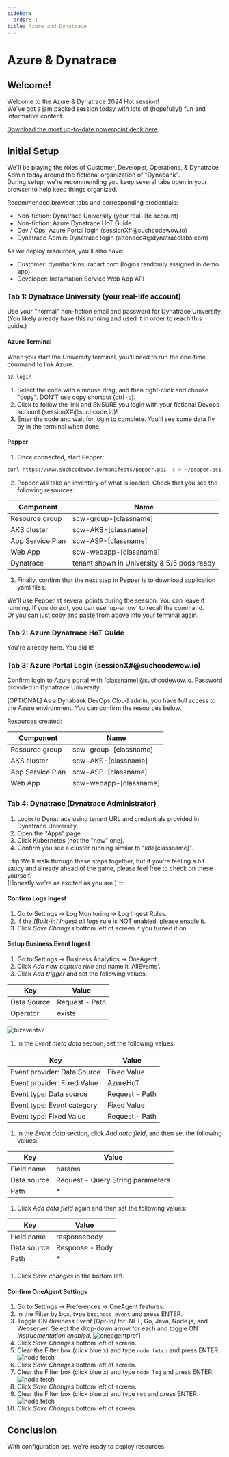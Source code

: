 ```yaml
---
sidebar:
  order: 1
title: Azure and Dynatrace
---
```


# Azure & Dynatrace

## Welcome!

Welcome to the Azure & Dynatrace 2024 Hot session!  
We've got a jam packed session today with lots of (hopefully!) fun and informative content.

[Download the most up-to-date powerpoint deck here](/manifests/azureperform2024.pdf).

## Initial Setup

We'll be playing the roles of Customer, Developer, Operations, & Dynatrace Admin today around the fictional organization of "Dynabank".  
During setup, we're recommending you keep several tabs open in your browser to help keep things organized.

Recommended browser tabs and corresponding credentials:

- Non-fiction: Dynatrace University (your real-life account)
- Non-fiction: Azure Dynatrace HoT Guide
- Dev / Ops: Azure Portal login (sessionX#@suchcodewow.io)
- Dynatrace Admin: Dynatrace login (attendee#@dynatracelabs.com)

As we deploy resources, you'll also have:

- Customer: dynabankinsuracart.com (logins randomly assigned in demo app)
- Developer: Instamation Service Web App API

### Tab 1: Dynatrace University (your real-life account)

Use your "normal" non-fiction email and password for Dynatrace University.  
(You likely already have this running and used it in order to reach this guide.)

#### Azure Terminal

When you start the University terminal, you'll need to run the one-time command to link Azure.

```bash
az login
```

1. Select the code with a mouse drag, and then right-click and choose "copy". DON'T use copy shortcut (ctrl+c).
2. Click to follow the link and ENSURE you login with your fictional Devops account (sessionX#@suchcode.io)!
3. Enter the code and wait for login to complete. You'll see some data fly by in the terminal when done.

#### Pepper

1. Once connected, start Pepper:

```bash
curl https://www.suchcodewow.io/manifests/pepper.ps1 -s > ~/pepper.ps1 && pwsh ~/pepper.ps1 -c
```

2. Pepper will take an inventory of what is loaded. Check that you see the following resources:

| Component        | Name                                        |
| ---------------- | ------------------------------------------- |
| Resource group   | scw-group-[classname]                       |
| AKS cluster      | scw-AKS-[classname]                         |
| App Service Plan | scw-ASP-[classname]                         |
| Web App          | scw-webapp-[classname]                      |
| Dynatrace        | tenant shown in University & 5/5 pods ready |

3. Finally, confirm that the next step in Pepper is to download application yaml files.

We'll use Pepper at several points during the session. You can leave it running. If you do exit, you can use 'up-arrow' to recall the command.  
Or you can just copy and paste from above into your terminal again.

### Tab 2: Azure Dynatrace HoT Guide

You're already here. You did it!

### Tab 3: Azure Portal Login (sessionX#@suchcodewow.io)

Confirm login to [Azure portal](https://portal.azure.com) with [classname]@suchcodewow.io. Password provided in Dynatrace University.

[OPTIONAL] As a Dynabank DevOps Cloud admin, you have full access to the Azure environment. You can confirm the resources below.

Resources created:

| Component        | Name                   |
| ---------------- | ---------------------- |
| Resource group   | scw-group-[classname]  |
| AKS cluster      | scw-AKS-[classname]    |
| App Service Plan | scw-ASP-[classname]    |
| Web App          | scw-webapp-[classname] |

### Tab 4: Dynatrace (Dynatrace Administrator)

1. Login to Dynatrace using tenant URL and credentials provided in Dynatrace University.
1. Open the "Apps" page.
1. Click Kubernetes (not the "new" one).
1. Confirm you see a cluster running similar to "k8s[classname]".

:::tip
We'll walk through these steps together, but if you're feeling a bit saucy and already ahead of the game, please feel free to check on these yourself.  
(Honestly we're as excited as you are.)
:::

#### Confirm Logs Ingest

1. Go to Settings -> Log Monitoring -> Log Ingest Rules.
1. If the _[Built-in] Ingest all logs_ rule is NOT enabled, please enable it.
1. Click _Save Changes_ bottom left of screen if you turned it on.

#### Setup Business Event Ingest

1. Go to Settings -> Business Analytics -> OneAgent.
1. Click _Add new capture rule_ and name it 'AllEvents'.
1. Click _Add trigger_ and set the following values:

| Key         | Value          |
| ----------- | -------------- |
| Data Source | Request - Path |
| Operator    | exists         |

![bizevents2](/src/assets/img/bizevents2.png)

1. In the _Event meta data_ section, set the following values:

| Key                         | Value          |
| --------------------------- | -------------- |
| Event provider: Data Source | Fixed Value    |
| Event provider: Fixed Value | AzureHoT       |
| Event type: Data source     | Request - Path |
| Event type: Event category  | Fixed Value    |
| Event type: Fixed Value     | Request - Path |

1. In the _Event data_ section, click _Add data field_, and then set the following values:

| Key         | Value                             |
| ----------- | --------------------------------- |
| Field name  | params                            |
| Data source | Request - Query String parameters |
| Path        | \*                                |

1. Click _Add data field_ again and then set the following values:

| Key         | Value           |
| ----------- | --------------- |
| Field name  | responsebody    |
| Data source | Response - Body |
| Path        | \*              |

1. Click _Save changes_ in the bottom left.

#### Confirm OneAgent Settings

1. Go to Settings -> Preferences -> OneAgent features.
1. In the Filter by box, type `business event` and press ENTER.
1. Toggle ON _Business Event [Opt-in]_ for .NET, Go, Java, Node.js, and Webserver. Select the drop-down arrow for each and toggle ON _Instrucmentation enabled_.
   ![oneagentpref1](/src/assets/img/bizevent1.png)
1. Click _Save Changes_ bottom left of screen.
1. Clear the Filter box (click blue x) and type `node fetch` and press ENTER.
   ![node fetch](/src/assets/img/settingfetch.png)
1. Click _Save Changes_ bottom left of screen.
1. Clear the Filter box (click blue x) and type `node log` and press ENTER.
   ![node fetch](/src/assets/img/nodelog.png)
1. Click _Save Changes_ bottom left of screen.
1. Clear the Filter box (click blue x) and type `net` and press ENTER.
   ![node fetch](/src/assets/img/settingnet.png)
1. Click _Save Changes_ bottom left of screen.

## Conclusion

With configuration set, we're ready to deploy resources.
